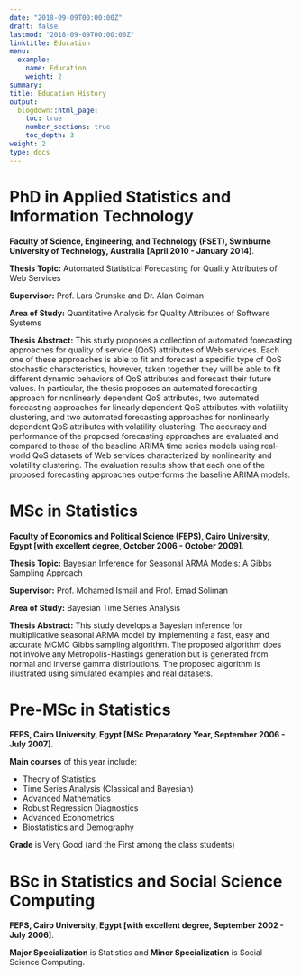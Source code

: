 ```yaml
---
date: "2018-09-09T00:00:00Z"
draft: false
lastmod: "2018-09-09T00:00:00Z"
linktitle: Education
menu:
  example:
    name: Education
    weight: 2
summary: 
title: Education History
output:
  blogdown::html_page:
    toc: true
    number_sections: true
    toc_depth: 3
weight: 2
type: docs
---
```


# **PhD in Applied Statistics and Information Technology** 

**Faculty of Science, Engineering, and Technology (FSET), Swinburne University of Technology, Australia [April 2010 - January 2014]**.  

**Thesis Topic:** Automated Statistical Forecasting for Quality Attributes of Web Services


**Supervisor:**   Prof. Lars Grunske and Dr. Alan Colman

**Area of Study:** Quantitative Analysis for Quality Attributes of Software Systems

**Thesis Abstract:** This study proposes a collection of automated forecasting approaches for quality of service (QoS) attributes of Web services. Each one of these approaches is able to fit and forecast a specific type of QoS stochastic characteristics, however, taken together they will be able to fit different dynamic behaviors of QoS attributes and forecast their future values. In particular, the thesis proposes an automated forecasting approach for nonlinearly dependent QoS attributes, two automated forecasting approaches for linearly dependent QoS attributes with volatility clustering, and two automated forecasting approaches for nonlinearly dependent QoS attributes with volatility clustering. The accuracy and performance of the proposed forecasting approaches are evaluated and compared to those of the baseline ARIMA time series models using real-world QoS datasets of Web services characterized by nonlinearity and volatility clustering. The evaluation results show that each one of the proposed forecasting approaches outperforms the baseline ARIMA models. 



# **MSc in Statistics** 

**Faculty of Economics and Political Science (FEPS), Cairo University, Egypt [with excellent degree, October 2006 - October 2009]**.  

**Thesis Topic:** Bayesian Inference for Seasonal ARMA Models: A Gibbs Sampling Approach


**Supervisor:**   Prof. Mohamed Ismail and Prof. Emad Soliman

**Area of Study:** Bayesian Time Series Analysis

**Thesis Abstract:** This study develops a Bayesian inference for multiplicative seasonal ARMA model by implementing a fast, easy and accurate MCMC Gibbs sampling algorithm. The proposed algorithm does not involve any Metropolis-Hastings generation but is generated from normal and inverse gamma distributions. The proposed algorithm is illustrated using simulated examples and real datasets. 


# **Pre-MSc in Statistics** 

**FEPS, Cairo University, Egypt [MSc Preparatory Year, September 2006 - July 2007]**.  

**Main courses** of this year include:

- Theory of Statistics        
- Time Series Analysis (Classical and Bayesian)  
- Advanced Mathematics   
- Robust Regression Diagnostics 
- Advanced Econometrics 
- Biostatistics and Demography 

**Grade** is Very Good (and the First among the class students)


# **BSc in Statistics and Social Science Computing** 

**FEPS, Cairo University, Egypt [with excellent degree, September 2002 - July 2006]**.  


**Major Specialization** is Statistics and **Minor Specialization** is Social Science Computing.
